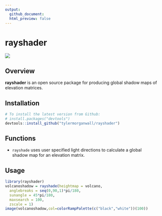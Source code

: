 ```yaml
---
output: 
  github_document:
  html_preview: false
---
```

rayshader 
=========================================================

<img src="man/figures/volcano_r_small.gif" ></img>

Overview
--------

**rayshader** is an open source package for producing global shadow maps of elevation matrices.

Installation
------------

``` r
# To install the latest version from Github:
# install.packages("devtools")
devtools::install_github("tylermorganwall/rayshader")
```

Functions
---------

-   `rayshade` uses user specified light directions to calculate a global shadow map for an elevation matrix.


Usage
-----

``` r
library(rayshader)
volcanoshadow = rayshade(heightmap = volcano, 
  anglebreaks = seq(0,90,1)*pi/180, 
  sunangle = 45*pi/180, 
  maxsearch = 100,
  zscale = 1)
image(volcanoshadow,col=colorRampPalette(c("black","white"))(100))
```